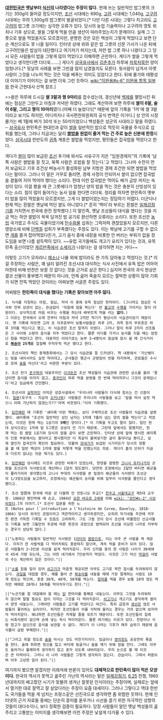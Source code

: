 '''[[대한민국]]은 옛날부터 [[식신]]의 나라였다는 주장이 많다.''' 현재 쓰는 일반적인 밥그릇의 크기는 350g이 들어갈 정도이지만, [[조선]] 시대에는 690g, [[고려]] 시대에는 1,040g, [[고구려]] 시대에는 무려 1,300g의 밥그릇이 발굴되었다.[* 다만 다른 시대는 그렇다 치고라도 [[고구려]]의 밥그릇 크기에는 심각한 오류가 있다. 당시의 농업 기술력이나 고구려의 영토 위치나 기후 상으로, 쌀을 그렇게 먹을 만큼 생산이 따라주었는지가 문제이다. 실제 그 그릇으로 쌀을 먹었을지도 모르겠지만, 분명한 것은 모든 백성이 그렇게 먹었다고 보면 단순 계산으로도 못 나올 일이다. 인터넷 상에 위와 같은 밥 그릇의 신문 기사가 나온 뒤에 고구려인들은 밥심이 대단했다고 여기저기 퍼지는데, 저런 밥 그릇 하나 나왔다고 그 당시 모든 사람들이 밥을 그렇게 많이 먹었다고 이해하면 곤란하다. 게다가 쌀을 그렇게 먹었다고 생각한다면 더더욱…….] 게다가 [[삼국유사]]에서 [[김춘추]]가 하루에 [[처묵처묵]]한 양이 엄청나다.[* 뒷날의 사례를 보면 그만큼 많이 남겼을지도 모른다. 윗사람이 남겨서 아랫사람이 그것을 나누어 먹는 것은 덕을 베푸는 의미도 있었다고 한다. 뒤에 물가와 태평성대 이야기가 이어지는 걸 보면 더욱 그런 듯하다. [[wiki:"이완용#s-6" 이완용 항목 일부]]와 한국 근현대사 산책 참조.]

>>왕은 하루에 드시길 '''쌀 3말과 꿩 9마리'''를 잡수셨는데, 경신년에 [[백제]]를 멸망시킨 뒤에는 점심은 그만두고 아침과 저녁만 하였다. 그래도 계산하여 보면 하루에 '''쌀이 6말, 술이 6말, 그리고 꿩이 10마리'''였다.(어째 더 늘었다!)[* 때문에 앞의 기록을 '1끼'에 쌀 3말이라고 보기도 하지만, 어디까지나 국사편찬위원회의 공식 번역은 이거다.] 성 안의 시장 물가는 베 1필에 벼가 30석 또는 50석이었으니 백성들은 성군의 시대라고 말을 하였다. ─ [http://db.history.go.kr/front2010/dirservice/SY/viewDocumentSY.jsp?pLevel=5&pDatabaseID=sy_001r&pRecordID=sy_001r_0020_0360_0050&pSearchSetId=-1&pTotalSearchCount=0&pPosition=0&pDirType=1&pSearchType=0&pSearchName=&pQuery=&popup=true 삼국유사]
한민족은 현대인과 같이 [[쌀]]을 일반적인 밥으로 먹듯이 곡물을 주식으로 섭취를 했는데, 그러나 지금과는 달리 '''[[쌀밥]]을 원없이 즐겨 먹는 건 주로 높은 신분에 한정'''되었다. [[삼국시대]] 한반도의 [[귀족]] 계층은 쌀밥을 먹었지만, 평민들은 잡곡밥을 먹었다고 한다.

게다가 [[쌀]]이 많이 보급된 [[조선]] 후기에 와서도 서유구가 지은 "임원경제지"의 기록에 '남쪽 사람은 쌀밥을 잘 짓고, 북쪽 사람은 조밥을 잘 짓는다.'고 적었다. 그나마 수전이 먼저 보급되고 기후 조건상 벼농사가 활성화된 남부 지방은 경제 조건만 되면 쌀밥을 먹었다는 말이다. 그러나 이 말은 거꾸로 돌리면, 경제 사정이 안되어서 쌀이 없으면 잡곡밥을 곁들여 지어 먹어야 했다는 소리다. 헌데 이런 잡곡밥은 먹어도 배가 금방 꺼지는 속성이 있다. 이걸 봤을 때 큰 그릇에다가 엄청난 양의 밥을 먹는 것은 충분히 신빙성이 있다는 소리. 힘이 많이 들어가는 농사 일을 한다면 더더욱. 정리를 하자면 한민족이 옛부터 밥을 많이 먹었을지 모르겠지만, 그게 다 쌀밥이었는지는 장담하기 어렵다. 더군다나 현재 먹는 흰쌀은 옛날에 먹던 쌀도 아니었다.[* 흔히 '백미'라 부르는 흰쌀은 [[일제강점기]]를 거치면서 한국에 완전 정착했다.] 이 말인즉, 옛날 조상들이 대식을 했다는 것을 지금 먹는 하얀 쌀밥이 꾹꾹 담겨진 밥 공기로 환산하면 오류라는 소리다. 또한 조선은 [[농업]] 국가였고 주식도 곡물이었기에 [[탄수화물]] 섭취는 그럭저럭 괜찮았을지 모르지만, 다른 영양소에 비해 [[단백질]] 섭취가 부족했다는 주장도 있다. 이는 복날에 고기를 구할 수 없으면 [[개]]를 즐겨 잡아먹었다든가, 고기 음식 중에 내장을 비롯한 안 버리는 부위가 없을 정도임을 보면 나름 설득력이 있다. ~~유럽 국가들에도 개고기 요리가 있다는 것과, 유목민족 출신이었던 [[게르만]]족에서 [[소세지]]가 나왔다는 걸 생각하면 지는 거다~~

이렇듯 고기가 모자라니 [[채소]]나 나물 외에 밥이라도 한 가득 담아놓고 먹었다는 것.[* 이걸 주장하는 사람은, 꽤 널리 알려진 조선시대 대식하는 식사 사진에서 유독 밥은 어마어마한데 비해 반찬은 보잘 것 없다는 것을 근거로 삼곤 한다.] 심지어 한국의 과식 현상은 결코 산물이 풍부했기 때문이 아니라, 언제 굶어 죽을지 모르는 절박한 상황이 많아 기회가 되면 잔뜩 먹었던 것이라는 어찌보면 서글픈 주장도 있다.

어찌됐든 '''한민족이 대식을 했다는 기록은 찾아보면 아주 많다.'''

 1. 식사를 지칭하는 아침, 점심, 저녁 이 중에 유독 점심만 한자어다. (그나마도 점심은 식사와 전혀 상관이 없는, 뜬금없이 '마음에 점을 찍는다' 란 [[불교]]의 [[수행]]을 가리키는 말이 어원이다. 상식적으로 마음 비우는 수행을 하는데 배부르게 먹을 리는 '''없다.''')
 그 이유는 한국에서 오래 전부터 아침과 저녁 2끼만 먹기가 평상시의 식습관이었기 때문이다. 옛 기록에 따르면 고려 초 이후로부터 보통사람들은 하루 2끼, 귀족 등의 부유층은 하루 3끼를 먹는다고 했고, 이 식습관은 조선 말까지 이었다. 그러나 말이 하루 2끼지 선조들은 그 사이에 소량의 음식을 자주 먹었다고 한다. 물론 어디를 가거나 농사를 지을 때는 엄청난 참을 먹었다고 한다. 대표적인 이야기로는 농부 3~4명이서 점심에 잠시 쉴 때 간식거리로 '''[[복숭아]] 25개'''를 껍질째 우적우적 먹곤 했다고 한다.

 2. 조선시대의 책인 용재총화에서는 그 당시 식습관을 잘 드러낸다. 책 내용에서 '가난뱅이는 빚을 내어서라도 실컷 먹어대고, 군사들은 행군시 군량짐이 반을 차지하며, 관료들은 수시로 모여 [[술]]을 마신다'라고 비판한 부분이 있다.

 3. 조선 전기 [[훈구파]]의 대표주자인 [[이극돈]]은 조선 백성들의 식습관에 관련한 상소를 올려 '풍년이면 음식을 아끼지 않고, [[중국인]]이 하루 먹을 분량을 한 번에 먹어치우니 그것이 문제입니다'라고 임금에게 간언했다.

 4. 조선시대 [[실학]]자인 이익은 성호사설에서 "우리나라 사람들이 다식에 힘쓰는 건 으뜸이다. [[일본]](유구국 - 지금의 [[오키나와]]) 사람들은 우리나라 사람들을 보고 '밥을 떠서 실컷 먹으니 어찌 가난하지 않겠는가??'라며 비웃었다."이라 기록했다.

 5. [[임진왜란]] 때 기록한 '쇄미록'이란 책에는, 보다 구체적으로 조선 사람들의 식습관을 설명했다. 쇄미록에 "조선의 일반적인 성인 남자는 1끼에 7홉이 넘는 양의 쌀을 먹는다"고 적었는데, 이것은 현재 먹는 1공기의 '''5배'''인 양이다.[* 이 기록을 두고도 말이 많다. 일단 현대 상식으로는 1끼에 밥 5그릇은 상상이 안 가기 때문에. 그런데 앞에서도 말했지만, 현재 먹는 흰 쌀밥 1공기와 당시의 밥을 같이 보면 곤란하다. 인터넷 상에 앞에 명시한 쇄미록의 인용 부분에서는 쌀이라고 명시했지만 다 똑같이 붙여넣기한 글이 돌아다닐 뿐이고, 실제 쌀인지 잡곡인지 확인이 필요하다. 덧붙여 [[모내기]]가 보급된 시기라든가 당시의 정황을 볼 때 일반 백성이 1끼에 쌀을 저렇게 먹을 만했는지도 의문. 게다가 홉의 단위가 지금과 다르지 않냐는 의문 제기도 있다.]

 6. [[임진왜란]] 당시에도 이것과 관련한 비화가 있었는데, 한양을 점령한 [[고니시 유키나가]]의 군량을 조선군의 식사량으로 계산하니 1달치 정도였다. 당연히 조정에서는 1달만 버티면 왜군들이 물러가리라 생각했는데 고니시 부대의 식사량을 본 밀정이 왜군들의 식사량이 조선군의 1/3정도임을 보고하자, 조정에서는 왜군들이 승리를 위해 일부러 식사량을 줄인다고 생각했다고. 

 7. 조선 말쯤에 한국에 머문 성 다블뤼 안 안토니오 주교[* [[천주교 서울대교구]] 제5대 교구장. 1866년 병인박해 때 순교, 1984년 [[요한 바오로 2세]]에 의해 [[wiki: "성인#s-2" 시성]]되었다.]의 이야기.[* 조선사 입문을 위한 노트 (Notes pour l`introduction a l`histoire de Coree, Daveluy, 1818-1866) 당시의 외국인 관점이라고 객관적이라고 생각하겠지만, 오히려 자기네들 주관에 치우친 편견 가득한 기록일 수 있음도 고려하자. 그도 그럴 것이 당시 조선에 머물렀던 선교사들의 기록을 보면 그들만의 주관에 따른 편견과 과장으로 범벅되어 조선을 이상한 나라로 치부하는 경우가 상당히 많다.]

 ||"노동하는 사람들의 일반적인 식사량은 1[[리터]]의 [[쌀밥]]으로, 이는 아주 큰 사발을 꽉 채운다. 각자가 한 사발씩을 다 먹어치워도 충분하지 않으며, 계속 먹을 준비가 되어 있다. 많은 사람들이 2~3인분 이상을 쉽게 먹어치운다. 우리 신자들 중의 한 사람은 나이가 30세에서 45세 가량 되는데, 그는 어떤 내기에서 7인분까지 먹었다. 이것은 그가 마신 [[막걸리]] 사발의 수는 계산하지 않은 것이다."||

 ||"[[소]]를 잡을 일이 있어 [[쇠고기]]가 마음껏 제공되면 아무도 고기로 꽉찬 접시를 두려워하지 않는다. [[과일]]을 대접할 경우, 예를 들어 큰 [[복숭아]]를 내놓을 때에 가장 절제하는 사람도 10개 정도는 먹으며, 종종 30개, 40개, 50개를 먹는다. [[참외]]를 먹을 경우 보통 10개 정도 먹지만 때때로 20개나 30개를 먹어치우기도 한다."||

 ||"누군가를 잘 대접해야 할 때는 [[닭]] 한마리를 통째로 내놓는다. 아무도 그것을 두려워하지 않으며 말할 필요도 없이 각자는 그것을 다 먹어치운다. [[쇠고기]]나 개고기도 큼직하게 썰어서 양껏 내놓는다. 그래야만 사람들은 고기를 먹었다고 여긴다. 특히 곱창과 [[생선]]은 많은 사람들이 좋아하는 요리이다. 하지만 조선인들이 이를 식탁에 올리는 경우는 거의 없으며 보자마자 먹어치운다. 왜냐하면 조선인들은 자제할 줄을 모르기 때문이다. 또한 조선인들의 집에는 비축식량이 없으며 손에 넣는 즉시 먹어치운다. 물론 여기에는 이유가 있다. 찬장이나 식량 창고가 없으므로 음식을 보관할 수 없다. 게다가 이 나라는 기후가 매우 습하기 때문에 음식물이 금방 부패한다."||

 ||"그리고 취할 정도로 [[술]]을 마시는 것도 마찬가지이다. 임금이나 [[영의정]]도 공공연히 폭음을 한다. 술에 취하면 정신을 잃고 바닥에 뒹굴거나 술을 깨기 위해 잠을 잔다. 그래도 아무도 놀라거나 불쾌하게 생각하지 않고 혼자 쉬도록 내버려둔다. 우리 눈으로 볼 때 이것은 큰 타락이다. 그러나 이 나라 사람들은 그렇게 생각하지 않는다. 관습이다. 그래서 허용되며 아주 고상한 일이 된다."||

여기까지 봤으면 알겠지만 이래저래 반론이 있어도 '''대체적으로 한민족이 많이 먹은 모양이다.''' 한국의 역사가 못먹고 굶주린 가난의 역사라는 말은 [[일제강점기]], [[6.25]] 전쟁, 1960년대까지의 배고팠던 시기가 맞물려 생겨난 잘못된 인식이라는 주장이며, 실제로는 앞에서 열거한 대로 잘먹고 잘 살았다라는 주장이 요즘 대세이다. 그러나 그렇다고 역대 한반도 국가들을 먹을 게 넘치는 프랑스같은 선진국으로 생각하면 좀 위험한 듯하다. 현재 인터넷의 근거 자료들 중에는 단순히 흥미를 돋우거나 시선을 끌기 위한 자극적인 성향의 것들이 대다수이니, 보다 정확한 검증이 필요하다. 당장 사람들이 알던 옛날 백성들의 굶주리고 고통받는 이미지를 생각해보면 이런 주장은 낯설게 다가올 수 있다.
